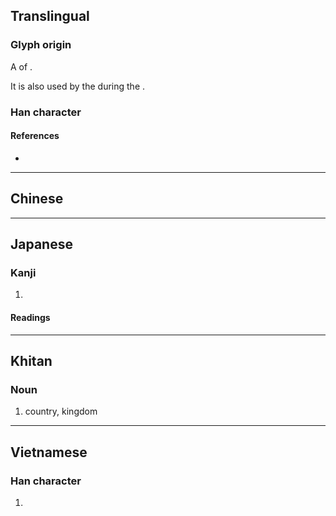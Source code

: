 {{also|國|国}}
{{character info/new}}
==Translingual==

===Glyph origin===
A {{w|variant Chinese character|variant form}} of {{m|mul|國}}.

It is also used by the {{w|Taiping Heavenly Kingdom}} during the {{w|Qing Dynasty}}.

===Han character===
{{Han char|rn=31|rad=囗|as=04|sn=7|four=|canj=WMG|ids=⿴囗王}}

====References====
* {{Han ref|kx=0217.190|dkj=04716|dj=0445.020|hdz=10713.100|uh=56EF}}

----

==Chinese==
{{zh-see|國|sgsv}}

----

==Japanese==

===Kanji===
{{ja-kanji|grade=uc|rs=囗04}}

# {{lb|ja|uncommon}} {{alternative form of|国|lang=ja}}

====Readings====
{{ja-readings
|goon=[[こく]] (koku)
|kanon=[[こく]] (koku)
|kun=[[くに]] (kuni)
}}

----

==Khitan==

===Noun===
{{head|zkt|noun}}

# country, kingdom

----

==Vietnamese==

===Han character===
{{vi-hantu|[[quốc]]|rs=囗04}}

# {{defn|lang=vi|sort=囗04}}